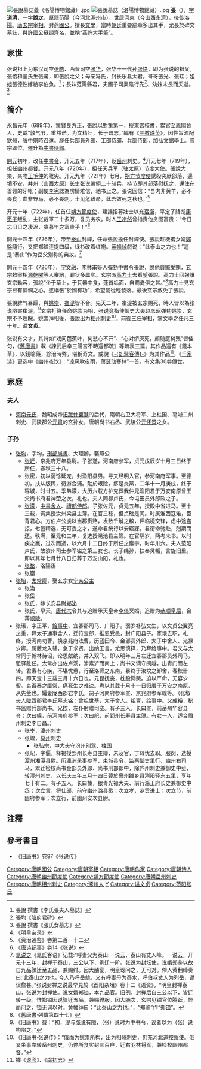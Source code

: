 {{NoteTA
|1 = zh-hans:虬髯; zh-hant:虯髯;
}}
{{otheruses|subject=唐朝大臣|other=其他张说|張說 (消歧義)}}
[[File:張說墓誌蓋（洛陽博物館藏）.jpg|thumb]]
[[File:張說墓誌（洛陽博物館藏）.jpg|thumb]]
'''張{{ruby|說|-{zh-cn:yuè;zh-tw:ㄩㄝˋ}-}}'''（{{bd|667年||731年|2月9日<ref>張九齡《故開府儀同三司行尚書左丞相燕國公贈太師張公墓誌銘》：「大唐有天下一百十三年，開元十有八載，龍集庚午，冬十二月戊申，開府儀同三司行尙書左丞相燕國公薨於位，享年六十四。」</ref>|catIdx=Z張}}），[[表字|字]]'''道濟'''，一字'''說之'''，原籍[[范阳郡|范陽]]（今河北[[涿州市|涿州市]]），世居[[河東郡_(中國)|河東]]（今[[山西|山西]][[永濟|永濟]]），後徙[[洛陽|洛陽]]。[[唐玄宗|唐玄宗]][[宰相|宰相]]，封燕[[国公|國公]]。擅長[[文學|文學]]，當時[[朝廷|朝廷]]重要辭章多出其手，尤長於碑文墓誌，與許[[国公|國公]][[蘇頲|蘇頲]]齊名，並稱“燕許大手筆”。

==家世==
张说祖上为东汉司空[[张皓|张皓]]、西晋司空[[张华|张华]]，张华十一代孙[[张恪|张恪]]，即为张说的祖父。張恪和董氏生張騭，即張說之父；母亲冯氏，封长乐县太君。哥哥張光、張珪；姐姐張德性嫁給李伯魚。<ref>張說 撰書《李氏張夫人墓誌》</ref>；長妹范陽縣君，夫國子司業陰行先<ref>張均《陰府君碑》</ref>、幼妹未長而夭逝。<ref>張說 撰書《張氏女墓志》</ref>

==簡介==
[[永昌_(唐朝)|永昌]]元年（689年），策賢良方正，張說以對策第一，授[[東宮|東宮]][[校书郎|校書]]，累官至[[鳳閣|鳳閣]]舍人，史載“敦气节，重然诺。为文精壮，长于碑志。”編有《[[三教珠英|三教珠英]]》。因忤旨流配[[钦州市|欽州]]，[[唐中宗|唐中宗]]時召還。歷任兵部員外郎、工部侍郎、兵部侍郎，加弘文館學士。睿宗即位，遷升為[[中书侍郎|中書侍郎]]。

[[開元|開元]]初年，改任[[中書令|中書令]]，开元五年（717年），贬[[岳州|岳州]]刺史。<ref>《明皇杂录》</ref>开元七年（719年），担任[[幽州_(古代)|幽州]]都督。开元八年（720年），担任天兵军（驻[[太原|太原]]）节度大使。張說大樂，亲吻[[王毛仲|王毛仲]]的靴尖。开元九年（721年）七月，[[朔方节度使|朔方节度使]]誘殺突厥部落，邊境不安，并州（山西太原）长史张说帶領二十骑兵，持节即其部落慰抚之，還住在首领的牙帐；副使[[李憲_(寧王)|李宪]]認為虏情难信，驰书止之。張说回信：“吾肉非黄羊，必不畏食；血非野马，必不畏刺。士见危致命，此吾效死之秋也。”<ref>《资治通鉴》卷第二百一十二</ref>

开元十年（722年），任首任[[朔方節度使|朔方節度使]]，建議招募壯士以充[[宿衛|宿衛]]，平定了降胡[[康愿子|康愿子]]叛乱，主张裁軍二十多万，复员务农。时人[[王冷然|王冷然]]曾指责他贪图富贵：“今日忘旧日之凄迟，贪暮年之富贵乎！”<ref>《[[唐诗纪事|唐诗纪事]]》卷14《张说》</ref>

開元十四年（726年），帝至[[泰山|泰山]]封禪，任命張說擔任封禪使。張說趁機攜女婿[[鄭鎰|鄭鎰]]隨行，又把郑镒连提四级，绿衫改着红袍。[[黄幡绰|黄幡绰]]戲说：“此泰山之力也！”這是“泰山”作为岳父别称的典故。<ref>[[晁說之|晁说之]]《晁氏客语》记载:“呼妻父为泰山:一说云，泰山有丈人峰。一说云，开元十三年，封禅于泰山，三公以下，例迁一阶。张说为封坛使，说婿郑鉴以故自九品骤迁至五品，兼赐绯。因大酺宴，明皇讶问之，无可对。伶人黄翻绰奏曰:‘此泰山之力也。’今人乃呼岳翁。又有呼妻母为泰水，呼伯叔丈人为列岳，谬误愈甚。”张说封禅之说最早見於《酉阳杂俎》卷十二《语资》，“明皇封禅泰山，张说为封禅使。说女婿郑镒，本九品官。旧例，封禅后自三公以下，皆迁转一级。惟郑镒因说骤迁五品，兼赐绯服。因大脯次，玄宗见镒官位腾跃，怪而问之，镒无词以对。黄幡绰曰：“此泰山之力也。”，“郑鉴”作“郑镒”。</ref>

開元十四年（726年），[[宇文融|宇文融]]、[[李林甫|李林甫]]等人彈劾中書令張說，說他貪贓受賄，玄宗敕宰相[[源乾曜|源乾曜]]等人審訊，罪状多属实。玄宗派[[高力士|高力士]]去看望張說。高力士回報讓玄宗動容，張說“坐于草上，于瓦器中食，蓬首垢面，自罰憂俱之甚。”<ref>《舊唐書·列傳第四十七》</ref>高力士見玄宗已有憐憫之心，遂稱張“於國有功”，希望能從輕發落。最後玄宗赦免了張說。

張說脾气暴躁，與[[姚崇|姚崇]]、[[崔湜|崔湜]]皆不合。先天二年，崔湜被玄宗賜死，時人皆以為张说陷害崔湜。<ref>《旧唐书》载：“初，湜与张说有隙，（张）说时为中书令，议者以为（张）说构陷之。”</ref>玄宗打算任命姚崇为相，张说竟指使御史大夫[[赵彦昭|赵彦昭]]弹劾姚崇，玄宗不予理睬。姚崇拜相後，張說出为[[相州_(北周)|相州]][[刺史|刺史]]<ref>《旧唐书·张说传》：“俄而为姚崇所构，出为相州刺史，仍充河北道[[按察使|按察使]]。俄又坐事左转岳州刺史，仍停所食实封三百户，迁右羽林将军，兼检校幽州都督。”</ref>。前後三任[[宰相|宰相]]，掌文學之任凡三十年。谥'''文贞'''。

张说有文才，其詩如“戏问芭蕉叶，何愁心不开”、“心对炉灰死，颜随庭树残”皆佳句，《[[舊唐書|舊唐書]]》載《諫武后幸三陽宮不時還都疏》等疏表三篇。其作品還有《錢本草》，以錢喻藥，診治時弊，堪稱奇文。或說《[[虬髯客傳|-{虬髯客傳}-]]》为其作品<ref>據《[[说郛|说郛]]》、《[[虞初志|虞初志]]》</ref>。《[[千家詩|千家诗]]》更选中《幽州夜饮》：“凉风吹夜雨，萧瑟动寒林”一首。有文集30卷傳世。

==家庭==
===夫人===
*[[河南元氏|河南元氏]]，魏昭成帝[[拓跋什翼犍|拓跋什翼犍]]的后代，隋朝右卫大将军、上柱国、亳淅二州刺史、武陵郡公[[元胄|元胄]]的玄孙女，唐朝尚书右丞、武陵公[[元怀景|元怀景]]之女。

===子孙===
*[[张均|张均]]，字均，[[刑部尚书|刑部尚書]]、大理卿，襲燕公
**[[张岯|张岯]]，京兆府万年县尉。子张遂，河南府参军，贞元戊辰岁十月三日终于所任，春秋三十八。
**张密，初以荫馀延宠，封渔阳县男。寻又经明入官，参河南府军事。至德初，扶从版舆，衍游合浦。勣於艰险，痑是炎蒸，二年十一月庚戌，终于容城，时廿五。季弟濛，大历六载方护克葬我仲兄渔阳君于万安南原曾王父尚书府君神茔之次，礼也。夫人同郡卢氏，今屯田员外郎政之子。
**[[张濛|张濛]]，[[中書舍人|中書舍人]]、[[禮部侍郎|禮部侍郎]]。子张佐元，贞元五年，授殿中省进马。至十三载，调集授汝州梁县主簿。在官三稔，但贞础是闻。时属淮西寇难，臣背君心。方伯卢公虔以当郡赉赂，发数千斛之粮，评临境交锋，虑中途盗掠，七邑精选，无可委之才，遂命君统行以安寤寐。君衔命驰赴，剋期而还。秩满，至元和三年，复选授渑池县主簿。在官隔岁，两考未书。以时疾之羸，过次而逝，以六月十二日终于所任之廨宇，时年卅六。夫人范阳卢氏，故汝州司士参军镒之第三女也。长子绳孙，扶奉灵輴，言旋旧里。即以其年七月廿八日归葬于万安山阳，礼也。
**[[张嵍|张嵍]]，洛陽丞
**张巖
*[[张垍|张垍]]，[[太常卿|太常卿]]，娶玄宗女[[寧親公主|宁亲公主]]
**张渙
**张岱
**张氏，嫁长安县尉[[郑泌|郑泌]]
**张氏，早夭，[[唐代宗|唐代宗]]令其与追赠承天皇帝[[李倓_(唐朝)|李倓]]冥婚，追赠为[[恭顺皇后|恭顺皇后]]，合葬[[順陵_(李倓)|顺陵]]。
*张琡，字正平，[[給事中|給事中]]、宜春郡司马、广阳子。弱岁补弘文生，以文贞公翼亮之重，拜太子通事舍人，迁符宝郎，推恩受邑，封广阳县子。家艰去职，礼终，授河南功曹，换京兆府法曹，历蓝田令、金部员外郎、太子中舍人、光禄少卿。属夔龙入辅，急于求贤，出纳王言，尤思慎择，乃拜给事中。君又与太常同于翰林待诏，论思献纳，并入双飞。即以明年三月左迁宜春郡员外司马，駈驿赴任。太常亦出佐卢溪，涉素浐而南上；尚书又谪守闽越，出青门而左转。君素有心疾，不堪忧惫，行至洛师之东南，暴终于汝坟之卸舍，春秋卌四，即天宝十三载三月十六日也。元昆抚丧，枕股恸哭。迫以严命，无容少留。哀否泰之靡常，痛死生之难诀。粤以其载十月十一日归厝于万安之南原，从先茔也。孀妻陇西郡君李氏，嗣子河南府参军峑、京兆府参军嵲等。（张埱夫人陇西郡君李氏墓志铭：曾祖世基，太子舍人。祖亶，给事中。父成裕，秘书监赠兵部尚书。兄揆，左仆射赠司空。有子三人，长曰峑，前岳州华容县令；次曰嵲，前河南府参军；次曰屺，前郢州长寿县主簿。有女一人，适合眉州刺史李自昌。）
**[[张峑|张峑]]，[[瀛州_(北魏)|瀛州]]刺史
**张嵲，[[莫州|莫州]]刺史
***张弘宗，中大夫守[[汾州|汾州]]别驾、[[柱国|柱国]]
**张屺，字偃，释褐授郢州长寿县主簿，未及官，丁母忧去职。服阕，选授潭州湘潭县尉。历瀛洲录事参军、束城县令、监察御史里行、幽州右司马，累迁检校尚书金部员外郎、尚书刑部郎中，除庐州刺史兼御史中丞，转灃州刺史，以长庆三年三月十四日薨於襄州雒乡县浰阳驿东五里，享年七十有二。有子五人，长曰榛，银青光禄大夫、前行淄王府长史兼御史中丞；次立言，将仕郎、前守幽州潞县丞；次立孝，乡贡进士；次立节，前幽府参军；次立行，前幽州安次县尉。

==注釋==
{{reflist|2}}
{{Notefoot}}

==參考書目==
*《[[旧唐书|旧唐书]]》卷97《张说传》
{{Wikisource author}}
{{十八學士}}
{{start box}}
{{s-before|[[刘幽求|刘幽求]]}}
{{s-title|[[唐朝|唐朝]][[尚书右仆射|右丞相]]|725年—729年}}
{{s-after|[[宋璟|宋璟]]}}
{{s-before|[[源乾曜|源乾曜]]}}
{{s-title|[[唐朝|唐朝]][[尚书左仆射|左丞相]]|（非宰相）<br>729年—730年}}
{{s-after|[[裴耀卿|裴耀卿]]}}
{{end box}}
{{Authority control}}

{{DEFAULTSORT:Z}}
[[Category:唐朝國公|Category:唐朝國公]]
[[Category:唐朝宰相|Category:唐朝宰相]]
[[Category:唐朝作家|Category:唐朝作家]]
[[Category:唐朝诗人|Category:唐朝诗人]]
[[Category:唐朝幽州節度使|Category:唐朝幽州節度使]]
[[Category:朔方節度使|Category:朔方節度使]]
[[Category:唐朝岳州刺史|Category:唐朝岳州刺史]]
[[Category:唐朝相州刺史|Category:唐朝相州刺史]]
[[Category:涿州人|Category:涿州人]]
[[Category:張姓|Y]]
[[Category:谥文贞|Category:谥文贞]]
[[Category:范阳张氏|Category:范阳张氏]]